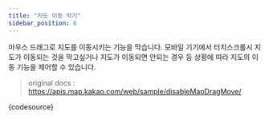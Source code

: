 ```yaml
---
title: "지도 이동 막기"
sidebar_position: 6
---
```


마우스 드래그로 지도를 이동시키는 기능을 막습니다. 모바일 기기에서 터치스크롤시 지도가 이동되는 것을 막고싶거나 지도가 이동되면 안되는 경우 등 상황에 따라 지도의 이동 기능을 제어할 수 있습니다.

> original docs : https://apis.map.kakao.com/web/sample/disableMapDragMove/


<LiveEditor>{codesource}</LiveEditor>
